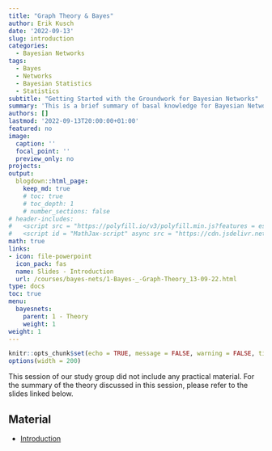 ```yaml
---
title: "Graph Theory & Bayes"
author: Erik Kusch
date: '2022-09-13'
slug: introduction
categories:
  - Bayesian Networks
tags:
  - Bayes
  - Networks
  - Bayesian Statistics
  - Statistics
subtitle: "Getting Started with the Groundwork for Bayesian Networks"
summary: 'This is a brief summary of basal knowledge for Bayesian Networks.'
authors: []
lastmod: '2022-09-13T20:00:00+01:00'
featured: no
image:
  caption: ''
  focal_point: ''
  preview_only: no
projects: 
output:
  blogdown::html_page:
    keep_md: true
    # toc: true
    # toc_depth: 1
    # number_sections: false
# header-includes:
#   <script src = "https://polyfill.io/v3/polyfill.min.js?features = es6"></script>
#   <script id = "MathJax-script" async src = "https://cdn.jsdelivr.net/npm/mathjax@3/es5/tex-mml-chtml.js"></script>
math: true
links:
- icon: file-powerpoint
  icon_pack: fas
  name: Slides - Introduction
  url: /courses/bayes-nets/1-Bayes-_-Graph-Theory_13-09-22.html
type: docs
toc: true 
menu:
  bayesnets:
    parent: 1 - Theory
    weight: 1
weight: 1
---
```


<style>

blockquote{
color:#ffffff;
}

</style> 

```r
knitr::opts_chunk$set(echo = TRUE, message = FALSE, warning = FALSE, tidy = 'styler', tidy.opts = list(strict = TRUE), fig.width = 15, fig.height = 8)
options(width = 200)
```

This session of our study group did not include any practical material. For the summary of the theory discussed in this session, please refer to the slides linked below.

## Material

- [Introduction](/courses/bayes-nets/1-Bayes-_-Graph-Theory_13-09-22.html)  